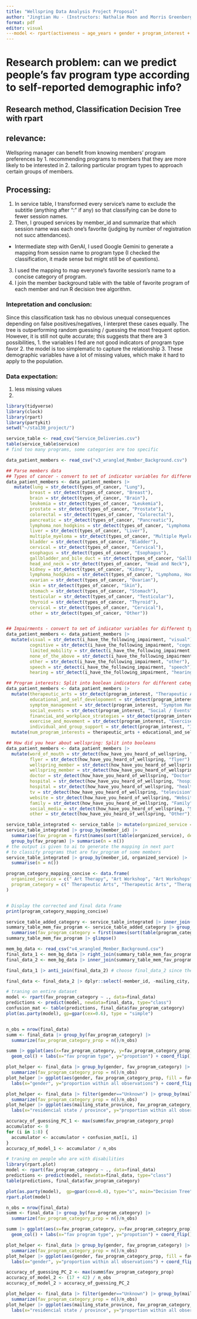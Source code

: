 ```yaml
---
title: "Wellspring Data Analysis Project Proposal"
author: "Jingtian Hu - (Instructors: Nathalie Moon and Morris Greenberg)"
format: pdf
editor: visual
---model <- rpart(activeness ~ age_years + gender + program_interest + mailing_city + parent_of_a_child_under_18 + types_of_cancer + i_have_the_following_impairment + how_have_you_heard_of_wellspring, data=added_frequency_category)
---
```


# Research problem: can we predict people's fav program type according to self-reported demographic info?

## Research method, Classification Decision Tree with rpart

## relevance:
Wellspring manager can benefit from knowing members' program preferences by
1. recommending programs to members that they are more likely to be interested in
2. tailoring particular program types to approach certain groups of members.

## Processing:

1. In service table, I transformed every service's name to exclude the subtitle (anything after ":" if any) so that classifying can be done to fewer session names.
2. Then, I grouped services by member_id and summarize that which session name was each one's favorite (judging by number of registration not succ attendances).
  - Intermediate step with GenAI, I used Google Gemini to generate a mapping from session name to program type (I checked the classification, it made sense but might still be of questions).
3. I used the mapping to map everyone's favorite session's name to a concise category of program.
4. I join the member background table with the table of favorite program of each member and run R decision tree algorithm.

### Intepretation and conclusion: 
Since this classification task has no obvious unequal consequences depending on false positives/negatives, I interpret these cases equally. The tree is outperforming random guessing / guessing the most frequent option. However, it is still not quite accurate; this suggests that there are 3 possibilities, 1. the variables I fed are not good indicators of program type favor 2. the model is too simplematic to capture the relationship 3. These demographic variables have a lot of missing values, which make it hard to apply to the population.

### Data expectation:
1. less missing values
2. 

```r
library(tidyverse)
library(clock)
library(rpart)
library(partykit)
setwd("~/sta130_project/")

```

```r
service_table <- read_csv("Service_Deliveries.csv")
table(service_table$service)
# find too many programs, some categories are too specific
```
```r
data_patient_members <- read_csv("v3_wrangled_Member_Background.csv")

## Parse members data
## Types of cancer - convert to set of indicator variables for different types of cancer (don't include ones which are too rare)
data_patient_members <- data_patient_members |>
   mutate(lung = str_detect(types_of_cancer, "Lung"),
         breast = str_detect(types_of_cancer, "Breast"),
         brain = str_detect(types_of_cancer, "Brain"),
         leukemia = str_detect(types_of_cancer, "Leukemia"),
         prostate = str_detect(types_of_cancer, "Prostate"),
         colorectal = str_detect(types_of_cancer, "Colorectal"),
         pancreatic = str_detect(types_of_cancer, "Pancreatic"),
         lymphoma_non_hodgkins = str_detect(types_of_cancer, "Lymphoma, Non-hodgkins"),
         liver = str_detect(types_of_cancer, "Liver"),
         multiple_myeloma = str_detect(types_of_cancer, "Multiple Myeloma"),
         bladder = str_detect(types_of_cancer, "Bladder"),
         cervical = str_detect(types_of_cancer, "Cervical"),
         esophagus = str_detect(types_of_cancer, "Esophagus"),
         gallbladder_and_bile_duct = str_detect(types_of_cancer, "Gallbladder and Bile Duct"),
         head_and_neck = str_detect(types_of_cancer, "Head and Neck"),
         kidney = str_detect(types_of_cancer, "Kidney"),
         lymphoma_hodgkins = str_detect(types_of_cancer, "Lymphoma, Hodgkins"),
         ovarian = str_detect(types_of_cancer, "Ovarian"),
         skin = str_detect(types_of_cancer, "Skin"),
         stomach = str_detect(types_of_cancer, "Stomach"),
         testicular = str_detect(types_of_cancer, "Testicular"),
         thyroid = str_detect(types_of_cancer, "Thyroid"),
         cervical = str_detect(types_of_cancer, "Cervical"),
         other = str_detect(types_of_cancer, "Other"))


## Impairments - convert to set of indicator variables for different types of impairment (don't include ones which are too rare)
data_patient_members <- data_patient_members |>
  mutate(visual = str_detect(i_have_the_following_impairment, "visual"),
         cognitive = str_detect(i_have_the_following_impairment, "cognitive"),
         limited_mobility = str_detect(i_have_the_following_impairment, "mobility"),
         none_of_the_above = str_detect(i_have_the_following_impairment, "None of the above"),
         other = str_detect(i_have_the_following_impairment, "other"),
         speech = str_detect(i_have_the_following_impairment, "speech"),
         hearing = str_detect(i_have_the_following_impairment, "hearing")) 

## Program interests: Split into boolean indicators for different categories
data_patient_members <- data_patient_members |>
  mutate(therapeutic_arts = str_detect(program_interest, "Therapeutic Arts"),
         educational_and_self_developoment = str_detect(program_interest, "Educational & Self-Development"),
         symptom_management = str_detect(program_interest, "Symptom Management"),
         social_events = str_detect(program_interest, "Social / Events"),
         financiaL_and_workplace_strategies = str_detect(program_interest, "Financial & Workplace Strategies"),
         exercise_and_movement = str_detect(program_interest, "Exercise & Movement"),
         individual_and_group_support = str_detect(program_interest, "Individual & Group Support")) |>
  mutate(num_program_interests = therapeutic_arts + educational_and_self_developoment + symptom_management + social_events + financiaL_and_workplace_strategies + exercise_and_movement + individual_and_group_support)

## How did you hear about wellspring: Split into booleans
data_patient_members <- data_patient_members |>
  mutate(word_of_mouth = str_detect(how_have_you_heard_of_wellspring, "Word of mouth"),
         flyer = str_detect(how_have_you_heard_of_wellspring, "flyer"),
         wellspring_member = str_detect(how_have_you_heard_of_wellspring, "Member"),
         wellspring_member = str_detect(how_have_you_heard_of_wellspring, "Volunteer"),
         doctor = str_detect(how_have_you_heard_of_wellspring, "Doctor"),
         hospital = str_detect(how_have_you_heard_of_wellspring, "hospital"),
         hospital = str_detect(how_have_you_heard_of_wellspring, "healthcare"),
         tv = str_detect(how_have_you_heard_of_wellspring, "television"),
         website = str_detect(how_have_you_heard_of_wellspring, "Website"),
         family = str_detect(how_have_you_heard_of_wellspring, "Family"),
         social_media = str_detect(how_have_you_heard_of_wellspring, "Social Media"),
         other = str_detect(how_have_you_heard_of_wellspring, "Other"))
```

```r
service_table_integrated <- service_table |> mutate(organized_service = sapply(strsplit(service, ":"), `[`, 1))
service_table_integrated |> group_by(member_id) |> 
  summarise(fav_program = first(names(sort(table(organized_service), decreasing = TRUE)))) |>
  group_by(fav_program) |> summarise(n = n())
# the output is given to ai to generate the mapping in next part
# to classify programs that are fav_program of some members
service_table_integrated |> group_by(member_id, organized_service) |> 
  summarise(n = n())
```

```r
program_category_mapping_concise <- data.frame(
  organized_service = c(" Art Therapy", "Art Workshop", "Art Workshops", "Be Well Talks", "Bereavement Support Group - Family", "Bereavement Support Group - Spousal/Partner", "Bladder Cancer Peer Support", "Brain Fog", "Breast Cancer Support Group", "Breathing Wellness", "Cancer Coaching", "Cancer Coaching Volunteer Training", "Cancer Exercise", "Cancer Related Fatigue", "Cancer Transition Coaching", "Caregivers Connect", "Chair Yoga", "Chi Life", "Child Minding", "Children's and Parents' Program", "Dance and Flow Workshop", "Drumming Workshop", "ELLICSR - Healing Journey 1", "ELLICSR - Yoga", "Employment Law & LTD Legal Clinic", "Energy Sessions (Reiki + Healing Touch + Therapeutic Touch)", "Energy Sessions (Reiki)", "Family Counselling", "Family Event", "Family Navigation", "Gay Men's Cancer Support Group", "Gay and Queer Men's Cancer Support Group", "Groupe de soutien - Cancer de l’ovaire", "Groupe de soutien du cancer de l'ovaire", "Healing Journey 1", "Healing Journey 2", "Healing Journey 3", "Healing Journey 5", "Healing Journey 6", "Healing Journey Level 1", "Healing Journey Level 2", "Healing Journey Level 3", "Lesbians and Queer Support Group", "Let's Knit", "Let's Sing", "Living With Chronic Cancer Support Group", "Look Good Feel Better", "Look Good Feel Better (external)", "Lymphoma Support Group", "Meditation", "Meditation Workshop", "Meditation Workshops", "Members' Potluck", "Mindfulness Based Cancer Recovery", "Money Matters", "Money Matters (Ontario)", "Money Matters Professional Consultations", "Music Therapy", "Music Workshop", "Myeloma Peer Support", "Nourish", "OASIS Parents Support Group", "Oasis Advanced Cancer Support Group", "Oasis Art Expression Studio", "Ovarian Cancer Circle", "Ovarian Cancer Peer Support", "Ovarian Cancer Peer Support - French", "Ovarian Cancer Support Group", "Ovarian Cancer Support Group - French", "Pancreatic Cancer Peer Support", "Pancreatic Cancer Short Term Counselling", "Pancreatic Cancer Short-term Professional Counselling", "Pancreatic Cancer Support Group", "Patient Support Circle", "Patient's Connect", "Peer Support", "Peer Support - L'Chaim", "Peer Support - Ovarian Cancer", "Peer Support - Pancreatic Cancer", "Peer Support - Welcome Calls", "Prostate Cancer Support Group (external)", "Prostate Cancer Support Group - Oakville/Mississauga", "Reiki", "Relaxation and Visualization", "Returning to Work", "Short Term Counselling", "Short-term Professional Counselling", "Sound Bath Meditations Workshop", "St. Michael's - Healing Journey 1", "Support Circle", "Support Group", "Volunteer Recognition Event", "Volunteer Support Training", "Volunteer Support Training (Fee For Service)", "Wellness Workshop", "Wellness Workshops", "Wellness at Work", "Wellspring Discussion Forum", "Wellspring Exercise 101", "Wig Program", "Writing Workshop", "Writing Workshops", "Yoga "),
  program_category = c(" Therapeutic Arts", "Therapeutic Arts", "Therapeutic Arts", "Educational & Self-Development", "Individual & Group Support", "Therapeutic Arts", "Individual & Group Support", "Symptom Management", "Individual & Group Support", "Exercise & Movement", "Unclassified", "Educational & Self-Development", "Exercise & Movement", "Symptom Management", "Unclassified", "Individual & Group Support", "Exercise & Movement", "Exercise & Movement", "Social / Events", "Social / Events", "Exercise & Movement", "Therapeutic Arts", "Educational & Self-Development", "Exercise & Movement", "Educational & Self-Development", "Symptom Management", "Symptom Management", "Individual & Group Support", "Social / Events", "Individual & Group Support", "Individual & Group Support", "Individual & Group Support", "Individual & Group Support", "Individual & Group Support", "Educational & Self-Development", "Educational & Self-Development", "Educational & Self-Development", "Educational & Self-Development", "Educational & Self-Development", "Educational & Self-Development", "Educational & Self-Development", "Educational & Self-Development", "Individual & Group Support", "Therapeutic Arts", "Unclassified", "Individual & Group Support", "Educational & Self-Development", "Educational & Self-Development", "Individual & Group Support", "Symptom Management", "Educational & Self-Development", "Educational & Self-Development", "Social / Events", "Unclassified", "Financial & Workplace Strategies", "Financial & Workplace Strategies", "Financial & Workplace Strategies", "Therapeutic Arts", "Therapeutic Arts", "Individual & Group Support", "Educational & Self-Development", "Individual & Group Support", "Individual & Group Support", "Therapeutic Arts", "Individual & Group Support", "Individual & Group Support", "Individual & Group Support", "Individual & Group Support", "Individual & Group Support", "Individual & Group Support", "Individual & Group Support", "Individual & Group Support", "Individual & Group Support", "Individual & Group Support", "Individual & Group Support", "Individual & Group Support", "Individual & Group Support", "Individual & Group Support", "Individual & Group Support", "Individual & Group Support", "Individual & Group Support", "Individual & Group Support", "Symptom Management", "Symptom Management", "Financial & Workplace Strategies", "Individual & Group Support", "Individual & Group Support", "Therapeutic Arts", "Educational & Self-Development", "Individual & Group Support", "Individual & Group Support", "Social / Events", "Educational & Self-Development", "Educational & Self-Development", "Educational & Self-Development", "Educational & Self-Development", "Educational & Self-Development", "Educational & Self-Development", "Exercise & Movement", "Social / Events", "Therapeutic Arts", "Therapeutic Arts", "Exercise & Movement ")
)


# Display the corrected and final data frame
print(program_category_mapping_concise)
```

```r
service_table_added_category <- service_table_integrated |> inner_join(program_category_mapping_concise)
summary_table_mem_fav_program <- service_table_added_category |> group_by(member_id) |>
  summarise(fav_program_category = first(names(sort(table(program_category), decreasing = TRUE))))
summary_table_mem_fav_program |> glimpse()
```

```r
mem_bg_data <- read_csv("v4_wrangled_Member_Background.csv")
final_data_1 <- mem_bg_data |> right_join(summary_table_mem_fav_program)
final_data_2 <- mem_bg_data |> inner_join(summary_table_mem_fav_program)

final_data_1 |> anti_join(final_data_2) # choose final_data_2 since the result of this are no profile members

final_data <- final_data_2 |> dplyr::select(-member_id, -mailing_city, -member_start_year, -member_start_month, -i_have_the_following_impairment, -types_of_cancer, -how_have_you_heard_of_wellspring, -number_of_present_service_deliveries, -number_of_absent_service_deliveries, -last_service_date_year, -last_service_date_month, -last_service_date_day, -program_interest, -hospitals_where_you_were_treated)
```

```r
# traning on entire dataset
model <- rpart(fav_program_category ~ ., data=final_data)
predictions <- predict(model, newdata=final_data, type="class")
confusion_mat <- table(predictions, final_data$fav_program_category)
plot(as.party(model), gp=gpar(cex=0.6), type = "simple")


n_obs = nrow(final_data)
summ <- final_data |> group_by(fav_program_category) |>
  summarize(fav_program_category_prop = n()/n_obs)

summ |> ggplot(aes(x=fav_program_category, y=fav_program_category_prop)) + 
  geom_col() + labs(x="fav program type", y="propotion") + coord_flip()

plot_helper <- final_data |> group_by(gender, fav_program_category) |>
  summarize(fav_program_category_prop = n()/n_obs)
plot_helper |> ggplot(aes(gender, fav_program_category_prop, fill = fav_program_category)) + geom_col() +
  labs(x="gender", y="proportion within all observations") + coord_flip()

plot_helper <- final_data |> filter(gender=="Unknown") |> group_by(mailing_state_province, fav_program_category) |>
  summarize(fav_program_category_prop = n()/n_obs)
plot_helper |> ggplot(aes(mailing_state_province, fav_program_category_prop, fill = fav_program_category)) + geom_col() +
  labs(x="residencial state / province", y="proportion within all observations") + coord_flip()

accuracy_of_guessing_PC_1 <- max(summ$fav_program_category_prop)
accumulator <- 0
for (i in 1:8) {
  accumulator <- accumulator + confusion_mat[i, i]
}
accuracy_of_model_1 <- accumulator / n_obs


```

```r
# traning on people who are with disabilities
library(rpart.plot)
model <- rpart(fav_program_category ~ ., data=final_data)
predictions <- predict(model, newdata=final_data, type="class")
table(predictions, final_data$fav_program_category)

plot(as.party(model),  gp=gpar(cex=0.4), type="s", main="Decision Tree")
rpart.plot(model)

n_obs = nrow(final_data)
summ <- final_data |> group_by(fav_program_category) |>
  summarize(fav_program_category_prop = n()/n_obs)

summ |> ggplot(aes(x=fav_program_category, y=fav_program_category_prop)) + 
  geom_col() + labs(x="fav program type", y="propotion") + coord_flip()

plot_helper <- final_data |> group_by(gender, fav_program_category) |>
  summarize(fav_program_category_prop = n()/n_obs)
plot_helper |> ggplot(aes(gender, fav_program_category_prop, fill = fav_program_category)) + geom_col() +
  labs(x="gender", y="proportion within all observations") + coord_flip()

accuracy_of_guessing_PC_2 <- max(summ$fav_program_category_prop)
accuracy_of_model_2 <- (17 + 42) / n_obs
accuracy_of_model_2 > accuracy_of_guessing_PC_2

plot_helper <- final_data |> filter(gender=="Unknown") |> group_by(mailing_state_province, fav_program_category) |>
  summarize(fav_program_category_prop = n()/n_obs)
plot_helper |> ggplot(aes(mailing_state_province, fav_program_category_prop, fill = fav_program_category)) + geom_col() +
  labs(x="residencial state / province", y="proportion within all observations") + coord_flip()


```

